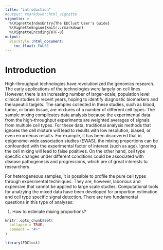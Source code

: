 ```yaml
---
title: "introduction"
#output: rmarkdown::html_vignette
vignette: >
  %\VignetteIndexEntry{The EDClust User's Guide}
  %\VignetteEngine{knitr::rmarkdown}
  %\VignetteEncoding{UTF-8}
output:
  BiocStyle::html_document:
    toc_float: FALSE
---
```



\tableofContents

# Introduction

High-throughput technologies have revolutionized 
the genomics research.  The early
applications of the technologies were largely on 
cell lines. However, there is an increasing number 
of larger-scale, population level clinical studies 
in recent years, hoping to identify diagnostic 
biomarkers and therapeutic targets.  The samples 
collected in these studies, such as blood, tumor, 
or brain tissue, are mixtures of a number of different
cell types.  The sample mixing complicates data analysis
because the experimental data from the high-throughput 
experiments are weighted averages of signals from multiple
cell types. For these data, traditional analysis methods that ignores
the cell mixture 
will lead to results with low resolution,  biased, or
even errorneous results. 
For example, it has been discovered that in epigenome-wide 
association studies (EWAS), the mixing proportions 
can be confounded with the experimental factor of 
interest (such as age). Ignoring the cell mixing 
will lead to  false positives. 
On the other hand, cell type specific changes 
under different conditions could be associated
with disease pathogenesis and progressions, which are of
great interests to researchers.

For heterogeneous samples, it is possible to profile the
pure cell types through experimental techniques.
They are, however, laborious and expensive that cannot
be applied to large scale studies.
Computational tools for analzying the mixed data have been developed 
for proportion estimation and cell type 
specific signal detection. 
<!-- deconvolution of signals and detection of signals.  -->
<!-- Without the experimental tools,  -->
There are two fundamental questions in this type of analyses: 
<!-- that are  for conducting in-silico 
deconvolution of signals and detection of signals.  -->

1. How to estimate mixing proportions?  


```r
knitr::opts_chunk$set(
  collapse = TRUE,
  comment = "#>"
)
```

```r
library(EDClust)
```
